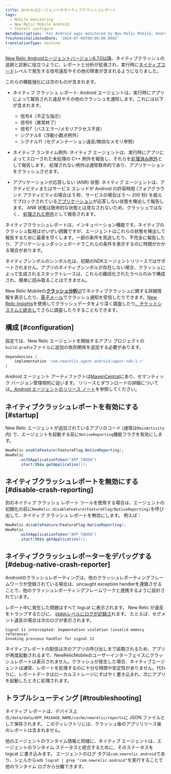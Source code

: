 ```yaml
---
title: Androidエージェントのネイティブクラッシュレポート
tags:
  - Mobile monitoring
  - New Relic Mobile Android
  - Install configure
metaDescription: 'For Android apps monitored by New Relic Mobile, Android native crash, exception and ANR conditions are reported.'
freshnessValidatedDate: '2024-07-08T00:00:00.000Z'
translationType: machine
---
```


[New Relic Androidエージェントバージョン6.7.0以降](https://docs.newrelic.com/docs/release-notes/mobile-release-notes/android-release-notes/android-670)、ネイティブクラッシュの追跡と診断に役立つように、レポートと分析が拡張され、実行時に[ネイティブコード](https://developer.android.com/ndk/guides)レベルで発生する信号違反やその他の障害が含まれるようになりました。

これらの機能強化には次のものが含まれます。

* ネイティブ クラッシュ レポート: Android エージェントは、実行時にアプリによって報告された違反やその他のクラッシュを通知します。これには以下が含まれます。

  * 信号4（不正な指示）
  * 信号6（異常終了）
  * 信号7（バスエラー/メモリアクセス不良）
  * シグナル8（浮動小数点例外）
  * シグナル11（セグメンテーション違反/無効なメモリ参照）

* ネイティブ ランタイム例外: ネイティブ エージェントは、実行時にアプリによってスローされた未処理の C++ 例外を報告し、それらを[処理済み例外](/docs/mobile-monitoring/mobile-monitoring-ui/crashes/introduction-mobile-handled-exceptions/)として報告します。 処理されない例外は通常致命的であり、アプリケーションをクラッシュさせます。

* アプリケーションが応答しない (ANR) 状態: ネイティブ エージェントは、アクティビティまたはサービス スレッドが Android の許容時間 (フォアグラウンド アクティビティの場合は 5 秒、サービスの場合は 5 ～ 200 秒) を超えてブロックされている[アプリケーション](https://developer.android.com/topic/performance/vitals/anr)が応答しない状態を検出して報告します。 ANR 状態は致命的な状態とは見なされないため、クラッシュではなく、 [処理された例外](/docs/mobile-monitoring/mobile-monitoring-ui/crashes/introduction-mobile-handled-exceptions/)として報告されます。

<Callout variant="important">
  ネイティブクラッシュレポートは、インキュベーション機能です。ネイティブのクラッシュ監視はせいぜい困難ですが、エージェントはこれらの状態を検出して報告するために最善を尽くします。一部の条件を見逃したり、不完全に報告したり、アプリケーションダッシュボードでこれらの条件を表示するのに時間がかかる場合があります。

  ネイティブシンボルのシンボル化は、初期のNDKエージェントリリースではサポートされません。アプリのネイティブシンボルが存在しない場合、クラッシュによって生成されるスタックトレースは、これらの難読化されたラベルのみで構成され、簡単に読み取ることはできません。
</Callout>

New Relic Mobileの[**クラッシュ分析**UI](/docs/mobile-monitoring/mobile-monitoring-ui/crashes/crash-analysis-group-filter-your-crashes)でネイティブクラッシュに関する詳細情報を表示したり、[電子メール](/docs/mobile-monitoring/mobile-monitoring-ui/crashes/receive-crash-notifications-email)でクラッシュ通知を受信したりできます。[New Relic Insights](/docs/mobile-monitoring/mobile-monitoring-ui/crashes/crash-analysis-group-filter-your-crashes#insights)を使用してクラッシュデータをより深く調査したり[、チケットシステムと統合し](/docs/mobile-monitoring/mobile-monitoring-ui/crashes/file-tickets-mobile-app-crashes)てさらに調査したりすることもできます。

## 構成 [#configuration]

設定では、New Relic エージェントを開始するアプリ プロジェクトの`build.gradle`ファイルに追加の依存関係を追加する必要があります。

```groovy
dependencies {
    implementation 'com.newrelic.agent.android:agent-ndk:1.+'
}
```

Android エージェント アーティファクトは[MavenCentral](https://search.maven.org/search?q=g:com.newrelic.agent.android%20AND%20a:agent-ndk)にあり、セマンティック バージョン管理規則に従います。 リリースとダウンロードの詳細については[、Android エージェントのリリース ノート](/docs/release-notes/mobile-release-notes/android-release-notes/)を参照してください。

## ネイティブクラッシュレポートを有効にする [#startup]

New Relic エージェントが追加されているアプリのコード (通常は`MainActivity`内) で、エージェントを起動する前に`NativeReporting`機能フラグを有効にします。

```java
NewRelic.enableFeature(FeatureFlag.NativeReporting);
NewRelic
      .withApplicationToken("APP_TOKEN")
      .start(this.getApplication());
```

## ネイティブクラッシュレポートを無効にする [#disable-crash-reporting]

別のネイティブ クラッシュ レポート ツールを使用する場合は、エージェントの初期化の前に`NewRelic.disableFeature(FeatureFlag/NativeReporting)`を呼び出して、ネイティブ クラッシュ レポートを無効にします。 例えば：

```java
NewRelic.disableFeature(FeatureFlag.NativeReporting);
NewRelic
      .withApplicationToken("APP_TOKEN")
      .start(this.getApplication());
```

## ネイティブクラッシュレポーターをデバッグする [#debug-native-crash-reporter]

Androidのクラッシュレポーティングは、他のクラッシュレポーティングフレームワークが登録されている場合は、uncaught exception handlerを連鎖させることで、他のクラッシュレポーティングフレームワークと連携するように設計されています。

レポート中に発生した問題はすべて logcat に表示されます。 New Relic が違反をトラップするたびに、 [`DEBUG`レベルにログが記録さ](/docs/mobile-monitoring/new-relic-mobile-android/api-guides/android-agent-configuration-feature-flags#logging)れます。 たとえば、セグメント違反の場合は次のログが表示されます。

```
Signal 11 intercepted: Segmentation violation (invalid memory reference)
Invoking previous handler for signal 11
```

ネイティブレポートの配信は次のアプリの呼び出しまで延期されるため、アプリが再度起動されるまで、NewRelicMobileのユーザーインターフェイスにクラッシュレポートは表示されません。クラッシュが発生した場合、ネイティブエージェントは通常、レポートを処理するのに十分な時間や安定性がありません。代わりに、レポートデータはローカルストレージにすばやく書き込まれ、次にアプリを起動したときに処理されます。

## トラブルシューティング [#troubleshooting]

ネイティブ レポートは、デバイス上の`/data/data/APP_PACKAGE_NAME/cache/newrelic/reports`に JSON ファイルとして保存されます。 このディレクトリには、クラッシュ後のアプリリリース後のレポートは含まれません。

他のエージェントのランタイム情報と同様に、ネイティブ エージェントは、エージェントのランタイム ステータスと統合するために、そのステータスを logcat に書き込みます。 エージェントのログ タグは`com.newrelic.android`であり、シェルから`adb logcat | grep "com.newrelic.android"`を実行することで他のランタイム ログから分離できます。